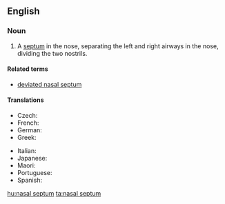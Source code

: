 ==English==
{{wikipedia}}
===Noun===
{{en-noun|head=[[nasal]] [[septum]]|nasal septa|nasal septums}}

# {{context|anatomy|lang=en}} A [[septum]] in the nose, separating the left and right airways in the nose, dividing the two nostrils.

====Related terms====
* [[deviated nasal septum]]

====Translations====
{{trans-top|septum in the nose}}
* Czech: {{t|cs|nosní přepážka|f}}
* French: {{t+|fr|cloison|f}}
* German: {{t|de|Nasenscheidewand|f}}
* Greek: {{t|el|ρινικό διάφραγμα|n|tr=rinikó diáfragma|sc=Grek}}
{{trans-mid}}
* Italian: {{t|it|setto|m}}
* Japanese: {{t|ja|鼻中隔|tr=bichūkaku|sc=Jpan}}
* Maori: {{t|mi|taunga}}
* Portuguese: {{t|pt|septo nasal|m}}
* Spanish: {{t+|es|tabique nasal|m}}
{{trans-bottom}}

[[hu:nasal septum]]
[[ta:nasal septum]]